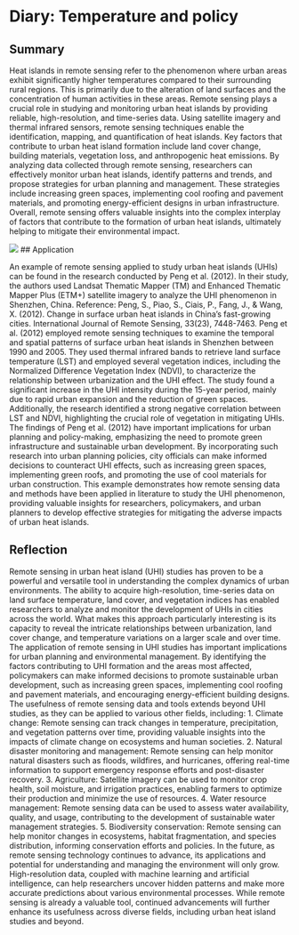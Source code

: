 # Diary: Temperature and policy

## Summary
Heat islands in remote sensing refer to the phenomenon where urban areas exhibit significantly higher temperatures compared to their surrounding rural regions. This is primarily due to the alteration of land surfaces and the concentration of human activities in these areas. Remote sensing plays a crucial role in studying and monitoring urban heat islands by providing reliable, high-resolution, and time-series data.
Using satellite imagery and thermal infrared sensors, remote sensing techniques enable the identification, mapping, and quantification of heat islands. Key factors that contribute to urban heat island formation include land cover change, building materials, vegetation loss, and anthropogenic heat emissions.
By analyzing data collected through remote sensing, researchers can effectively monitor urban heat islands, identify patterns and trends, and propose strategies for urban planning and management. These strategies include increasing green spaces, implementing cool roofing and pavement materials, and promoting energy-efficient designs in urban infrastructure. Overall, remote sensing offers valuable insights into the complex interplay of factors that contribute to the formation of urban heat islands, ultimately helping to mitigate their environmental impact.

![](figure/8.Temperature and policy.png)
## Application

An example of remote sensing applied to study urban heat islands (UHIs) can be found in the research conducted by Peng et al. (2012). In their study, the authors used Landsat Thematic Mapper (TM) and Enhanced Thematic Mapper Plus (ETM+) satellite imagery to analyze the UHI phenomenon in Shenzhen, China.
Reference: Peng, S., Piao, S., Ciais, P., Fang, J., & Wang, X. (2012). Change in surface urban heat islands in China's fast-growing cities. International Journal of Remote Sensing, 33(23), 7448-7463.
Peng et al. (2012) employed remote sensing techniques to examine the temporal and spatial patterns of surface urban heat islands in Shenzhen between 1990 and 2005. They used thermal infrared bands to retrieve land surface temperature (LST) and employed several vegetation indices, including the Normalized Difference Vegetation Index (NDVI), to characterize the relationship between urbanization and the UHI effect.
The study found a significant increase in the UHI intensity during the 15-year period, mainly due to rapid urban expansion and the reduction of green spaces. Additionally, the research identified a strong negative correlation between LST and NDVI, highlighting the crucial role of vegetation in mitigating UHIs.
The findings of Peng et al. (2012) have important implications for urban planning and policy-making, emphasizing the need to promote green infrastructure and sustainable urban development. By incorporating such research into urban planning policies, city officials can make informed decisions to counteract UHI effects, such as increasing green spaces, implementing green roofs, and promoting the use of cool materials for urban construction.
This example demonstrates how remote sensing data and methods have been applied in literature to study the UHI phenomenon, providing valuable insights for researchers, policymakers, and urban planners to develop effective strategies for mitigating the adverse impacts of urban heat islands.

## Reflection

Remote sensing in urban heat island (UHI) studies has proven to be a powerful and versatile tool in understanding the complex dynamics of urban environments. The ability to acquire high-resolution, time-series data on land surface temperature, land cover, and vegetation indices has enabled researchers to analyze and monitor the development of UHIs in cities across the world. What makes this approach particularly interesting is its capacity to reveal the intricate relationships between urbanization, land cover change, and temperature variations on a larger scale and over time.
The application of remote sensing in UHI studies has important implications for urban planning and environmental management. By identifying the factors contributing to UHI formation and the areas most affected, policymakers can make informed decisions to promote sustainable urban development, such as increasing green spaces, implementing cool roofing and pavement materials, and encouraging energy-efficient building designs.
The usefulness of remote sensing data and tools extends beyond UHI studies, as they can be applied to various other fields, including:
1. Climate change: Remote sensing can track changes in temperature, precipitation, and vegetation patterns over time, providing valuable insights into the impacts of climate change on ecosystems and human societies.
2. Natural disaster monitoring and management: Remote sensing can help monitor natural disasters such as floods, wildfires, and hurricanes, offering real-time information to support emergency response efforts and post-disaster recovery.
3. Agriculture: Satellite imagery can be used to monitor crop health, soil moisture, and irrigation practices, enabling farmers to optimize their production and minimize the use of resources.
4. Water resource management: Remote sensing data can be used to assess water availability, quality, and usage, contributing to the development of sustainable water management strategies.
5. Biodiversity conservation: Remote sensing can help monitor changes in ecosystems, habitat fragmentation, and species distribution, informing conservation efforts and policies.
In the future, as remote sensing technology continues to advance, its applications and potential for understanding and managing the environment will only grow. High-resolution data, coupled with machine learning and artificial intelligence, can help researchers uncover hidden patterns and make more accurate predictions about various environmental processes. While remote sensing is already a valuable tool, continued advancements will further enhance its usefulness across diverse fields, including urban heat island studies and beyond.